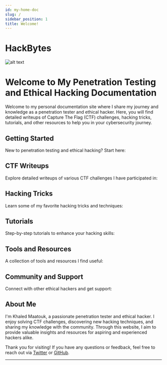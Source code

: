 ```yaml
---
id: my-home-doc
slug: /
sidebar_position: 1
title: Welcome!
--- 
```


# HackBytes

![alt text](./tutorial-extras/HackBytesAnimation%20.gif)

# Welcome to My Penetration Testing and Ethical Hacking Documentation

Welcome to my personal documentation site where I share my journey and knowledge as a penetration tester and ethical hacker. Here, you will find detailed writeups of Capture The Flag (CTF) challenges, hacking tricks, tutorials, and other resources to help you in your cybersecurity journey.

## Getting Started

New to penetration testing and ethical hacking? Start here:



## CTF Writeups

Explore detailed writeups of various CTF challenges I have participated in:



## Hacking Tricks

Learn some of my favorite hacking tricks and techniques:


## Tutorials

Step-by-step tutorials to enhance your hacking skills:

## Tools and Resources

A collection of tools and resources I find useful:


## Community and Support

Connect with other ethical hackers and get support:



## About Me

I'm Khaled Maatouk, a passionate penetration tester and ethical hacker. I enjoy solving CTF challenges, discovering new hacking techniques, and sharing my knowledge with the community. Through this website, I aim to provide valuable insights and resources for aspiring and experienced hackers alike.

Thank you for visiting! If you have any questions or feedback, feel free to reach out via [Twitter](https://twitter.com/yourhandle) or [GitHub](https://github.com/yourhandle).

---
